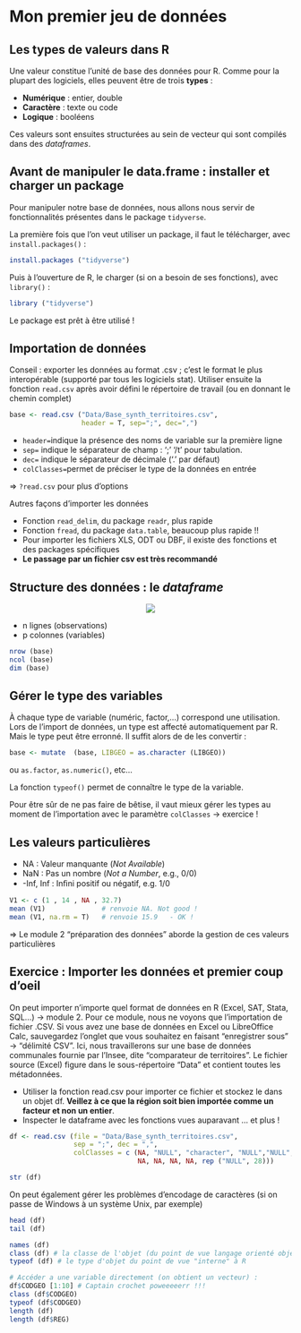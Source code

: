 # Mon premier jeu de données


## Les types de valeurs dans R

Une valeur constitue l'unité de base des données pour R. Comme pour la plupart des logiciels, elles peuvent être de trois **types** :

  - **Numérique** : entier, double
  - **Caractère** : texte ou code
  - **Logique** : booléens

Ces valeurs sont ensuites structurées au sein de vecteur qui sont compilés dans des *dataframes*.



## Avant de manipuler le data.frame : installer et charger un package
Pour manipuler notre base de données, nous allons nous servir de fonctionnalités présentes dans le package `tidyverse`. 

La première fois que l'on veut utiliser un package, il faut le télécharger, avec `install.packages()` :
```r
install.packages ("tidyverse")
```

Puis à l'ouverture de R, le charger (si on a besoin de ses fonctions), avec `library()` :
```r
library ("tidyverse")
```
Le package est prêt à être utilisé !

## Importation de données 

Conseil : exporter les données au format .csv ; c'est le format le plus interopérable (supporté par tous les logiciels stat). Utiliser ensuite la fonction `read.csv` après avoir défini le répertoire de travail (ou en donnant le chemin complet)
<!-- setwd('D:/users/vivien.roussez/Documents/Groupe référents R/Module socle/referentsR') -->
<!-- setwd("D:/users/solene-c.colin/Documents/latest") -->
<!-- setwd("C:/Users/pirz/GitHub/parcours-r/m1_socle_book") -->

```r
base <- read.csv ("Data/Base_synth_territoires.csv",
                  header = T, sep=";", dec=",")
```

- `header=`indique la présence des noms de variable sur la première ligne
- `sep=` indique le séparateur de champ : ';' '/t' pour tabulation.
- `dec=` indique le séparateur de décimale ('.' par défaut)
- `colClasses=`permet de préciser le type de la données en entrée

$\Rightarrow$ `?read.csv` pour plus d'options

Autres façons d'importer les données

- Fonction `read_delim`, du package `readr`, plus rapide
- Fonction `fread`, du package `data.table`, beaucoup plus rapide !!
- Pour importer les fichiers XLS, ODT ou DBF, il existe des fonctions et des packages spécifiques
- **Le passage par un fichier csv est très recommandé**



## Structure des données : le *dataframe*

<center>![](Figures/DF1.png)</center>

- n lignes (observations)
- p colonnes (variables)
```r
nrow (base)
ncol (base)
dim (base)
```

## Gérer le type des variables
À chaque type de variable (numéric, factor,…) correspond une utilisation. Lors de l’import de données, un type est affecté automatiquement par R.
Mais le type peut être erronné. Il suffit alors de de les convertir :

```r
base <- mutate  (base, LIBGEO = as.character (LIBGEO))
```

ou `as.factor`, `as.numeric()`, etc...

La fonction `typeof()` permet de connaître le type de la variable.

Pour être sûr de ne pas faire de bêtise, il vaut mieux gérer les types au moment de l'importation avec le paramètre `colClasses` $\rightarrow$ exercice !

## Les valeurs particulières
- NA : Valeur manquante (*Not Available*)
- NaN : Pas un nombre (*Not a Number*, e.g., 0/0)
- -Inf, Inf : Inﬁni positif ou négatif, e.g. 1/0

```r
V1 <- c (1 , 14 , NA , 32.7)
mean (V1)              # renvoie NA. Not good !
mean (V1, na.rm = T)   # renvoie 15.9   - OK !
```

$\Rightarrow$ Le module 2 "préparation des données" aborde la gestion de ces valeurs particulières


## Exercice : Importer les données et premier coup d'oeil

On peut importer n'importe quel format de données en R (Excel, SAT, Stata, SQL...) $\rightarrow$ module 2. Pour ce module, nous ne voyons que l'importation de fichier .CSV. Si vous avez une base de données en Excel ou LibreOffice Calc, sauvegardez l'onglet que vous souhaitez en faisant "enregistrer sous" $\rightarrow$ "délimité CSV". Ici, nous travaillerons sur une base de données communales fournie par l'Insee, dite "comparateur de territoires". Le fichier source (Excel) figure dans le sous-répertoire "Data" et contient toutes les métadonnées.


- Utiliser la fonction read.csv pour importer ce fichier et stockez le dans un objet df. **Veillez à ce que la région soit bien importée comme un facteur et non un entier**. 
- Inspecter le dataframe avec les fonctions vues auparavant ... et plus !


```r
df <- read.csv (file = "Data/Base_synth_territoires.csv",
                sep = ";", dec = ",",
                colClasses = c (NA, "NULL", "character", "NULL","NULL","NULL",
                                NA, NA, NA, NA, rep ("NULL", 28)))

str (df)
```

On peut également gérer les problèmes d'encodage de caractères (si on passe de Windows à un système Unix, par exemple)

```r

head (df)
tail (df)

names (df)
class (df) # la classe de l'objet (du point de vue langage orienté objet)
typeof (df) # le type d'objet du point de vue "interne" à R

# Accéder a une variable directement (on obtient un vecteur) :
df$CODGEO [1:10] # Captain crochet poweeeeerr !!!
class (df$CODGEO)
typeof (df$CODGEO)
length (df)
length (df$REG)
```



